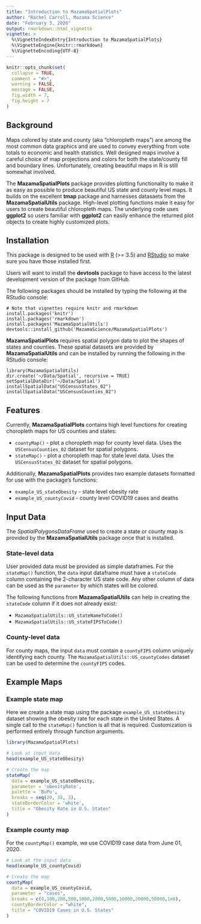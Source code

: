 ```yaml
---
title: "Introduction to MazamaSpatialPlots"
author: "Rachel Carroll, Mazama Science"
date: "February 3, 2020"
output: rmarkdown::html_vignette
vignette: >
  %\VignetteIndexEntry{Introduction to MazamaSpatialPlots}
  %\VignetteEngine{knitr::rmarkdown}
  %\VignetteEncoding{UTF-8}
---
```


```r
knitr::opts_chunk$set(
  collapse = TRUE,
  comment = "#>",
  warning = FALSE,
  message = FALSE,
  fig.width = 7,
  fig.height = 7
)
```

## Background

Maps colored by state and county (aka "chloropleth maps") are among the most common
data graphics and are used to convey everything from vote totals to economic and 
health statistics. Well designed maps involve a careful choice of map projections
and colors for both the state/county fill and boundary lines. Unfortunately,
creating beautiful maps in R is still somewhat involved.

The **MazamaSpatialPlots** package provides plotting functionality to make it as
easy as possible to produce beautiful US state and county level maps. It builds
on the excellent **tmap** package and harnesses datasaets from the 
**MazamaSpatialUtils** package. High-level plotting functions make it easy for 
users to create beautiful chloropleth maps. The underlying code uses **ggplot2**
so users familiar with **ggplot2** can easily enhance the returned plot objects 
to create highly customized plots.

## Installation

This package is designed to be used with [R](https://cran.r-project.org) 
(>= 3.5) and [RStudio](https://www.rstudio.com) so make sure you have those 
installed first.

Users will want to install the **devtools** package to have access to the latest 
development version of the package from GitHub.

The following packages should be installed by typing the following at the 
RStudio console:

```
# Note that vignettes require knitr and rmarkdown
install.packages('knitr')
install.packages('rmarkdown')
install.packages('MazamaSpatialUtils')
devtools::install_github('MazamaScience/MazamaSpatialPlots')
```

**MazamaSpatialPlots** requires spatial polygon data to plot 
the shapes of states and counties. These spatial datasets are provided by 
**MazamaSpatialUtils** and can be installed by running the following in the 
RStudio console:

```
library(MazamaSpatialUtils)
dir.create('~/Data/Spatial', recursive = TRUE)
setSpatialDataDir('~/Data/Spatial')
installSpatialData("USCensusStates_02")
installSpatialData("USCensusCounties_02")
```

## Features

Currently, **MazamaSpatialPlots** contains high level functions for creating 
choropleth maps for US counties and states:

* `countyMap()` - plot a choropleth map for county level data. Uses the 
`USCensusCounties_02` dataset for spatial polygons.
* `stateMap()` - plot a choropleth map for state level data. Uses the 
`USCensusStates_02` dataset for spatial polygons.

Additionally, **MazamaSpatialPlots** provides two example datasets formatted for
use with the package's functions:

* `example_US_stateObesity` - state level obesity rate
* `example_US_countyCovid` - county level COVID19 cases and deaths

## Input Data 

The _SpatialPolygonsDataFrame_ used to create a state or county map is provided
by the **MazamaSpatialUtils** package once that is installed.

### State-level data

User provided data must be provided as simple dataframes. For the `stateMap()` function, the 
`data` input dataframe must have a `stateCode` column containing the 2-character US
state code. Any other column of data can be used as the `parameter` by which states will
be colored.

The following functions from **MazamaSpatialUtils** can help in creating the
`stateCode` column if it does not already exist:

* `MazamaSpatialUtils::US_stateNameToCode()`
* `MazamaSpatialUtils::US_stateFIPSToCode()`

### County-level data

For county maps, the input `data` must contain a `countyFIPS` column uniquely
identifying each county. The `MazamaSpatialUtils::US_countyCodes` dataset
can be used to determine the `countyFIPS` codes.

## Example Maps

### Example state map

Here we create a state map using the package `example_US_stateObesity` dataset
showing the obesity rate for each state in the United States. A single call to
the `stateMap()` function is all that is required. Customization is performed
entirely through function arguments.

```r
library(MazamaSpatialPlots)

# Look at input data
head(example_US_stateObesity)

# Create the map
stateMap(
  data = example_US_stateObesity,
  parameter = 'obesityRate',
  palette = 'BuPu',
  breaks = seq(20, 38, 3),
  stateBorderColor = 'white',
  title = "Obesity Rate in U.S. States"
)

```

### Example county map

For the `countyMap()` example, we use COVID19 case data from June 01, 2020.

```r
# Look at the input data
head(example_US_countyCovid)

# Create the map
countyMap(
  data = example_US_countyCovid,
  parameter = "cases",
  breaks = c(0,100,200,500,1000,2000,5000,10000,20000,50000,1e6),
  countyBorderColor = "white",
  title = "COVID19 Cases in U.S. States"
)
```
